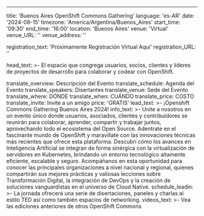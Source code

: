 ---
title: 'Buenos Aires OpenShift Commons Gathering'
language: 'es-AR'
date: '2024-08-15'
timezone: 'America/Argentina/Buenos_Aires'
start_time: '09:30'
end_time: '16:00'
location: 'Buenos Aires'
venue: 'Virtual'
venue_URL: ''
venue_address: ''

registration_text: 'Próximamente Registración Virtual Aquí'
registration_URL: ''

head_text: >-
  El espacio que congrega usuarios, socios, clientes y líderes de proyectos de desarrollo para colaborar y codear con OpenShift.

translate_overview: Descripción del Evento
translate_schedule: Agenda del Evento 
translate_speakers: Disertantes
translate_venue: Sede del Evento
translate_where: DÓNDE
translate_when: CUÁNDO
translate_price: COSTO
translate_invite: Invite a un amigo
price: 'GRATIS'
lead_text: >-
  ¡Openshift Commons Gathering Buenos Aires 2024!
info_text: >-
Unite a nosotros en un evento único donde usuarios, asociados, clientes y contribuidores se reunirán para colaborar, aprender, compartir y trabajar juntos, aprovechando todo el ecosistema del Open Source.
Adentrate en el fascinante mundo de OpenShift y maravillate con las innovaciones técnicas más recientes que ofrece esta plataforma. Descubrí cómo los avances en Inteligencia Artificial se integran de forma sinérgica con la virtualización de servidores en Kubernetes, brindando un entorno tecnológico altamente eficiente, escalable y seguro.
Acompáñanos en esta oportunidad para conocer las principales organizaciones a nivel nacional y regional, quienes compartirán sus mejores prácticas y valiosas lecciones sobre Transformación Digital, la integración de DevOps y la creación de soluciones vanguardistas en el universo de Cloud Native.
schedule_leadin: >-
  La jornada ofrecerá una serie de disertaciones, paneles y charlas al estilo TED así como también espacios de networking.
videos_text: >-
  Vea las ediciones anteriores de otros OpenShift Commons

